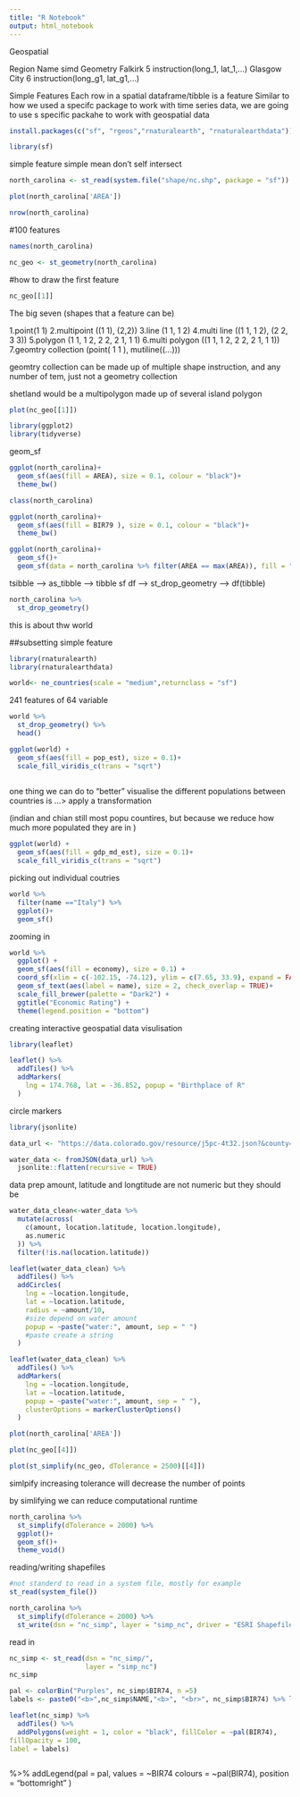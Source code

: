 ```yaml
---
title: "R Notebook"
output: html_notebook
---
```

Geospatial

Region Name  simd  Geometry
Falkirk        5     instruction(long_1, lat_1,...)
Glasgow City   6     instruction(long_g1, lat_g1,...)

Simple Features
Each row in a spatial dataframe/tibble is a feature
Similar to how we used a specifc package to work with time series data,
we are going to use s specific packahe to work with geospatial data


```r
install.packages(c("sf", "rgeos","rnaturalearth", "rnaturalearthdata"))
```
```r
library(sf)

```

simple feature 
simple mean don't self intersect 

```r

north_carolina <- st_read(system.file("shape/nc.shp", package = "sf"))

plot(north_carolina['AREA'])
```
```r
nrow(north_carolina)
```
#100 features 

```r
names(north_carolina)
```
```r
nc_geo <- st_geometry(north_carolina)
```
#how to draw the first feature 
```r
nc_geo[[1]]
```

The big seven (shapes that a feature can be)

1.point(1 1)
2.multipoint ((1 1), (2,2))
3.line (1 1, 1 2)
4.multi line ((1 1, 1 2), (2 2, 3 3))
5.polygon (1 1, 1 2, 2 2, 2 1, 1 1)
6.multi polygon ((1 1, 1 2, 2 2, 2 1, 1 1))
7.geomtry collection (point( 1 1 ), mutiline((...)))

geomtry collection can be made up of multiple shape instruction, 
and any number of tem, just not a geometry collection

shetland would be a multipolygon made up of several island polygon 

```r
plot(nc_geo[[1]])
```
```r
library(ggplot2)
library(tidyverse)
```
geom_sf

```r
ggplot(north_carolina)+
  geom_sf(aes(fill = AREA), size = 0.1, colour = "black")+
  theme_bw()
```
```r
class(north_carolina)
```

```r
ggplot(north_carolina)+
  geom_sf(aes(fill = BIR79 ), size = 0.1, colour = "black")+
  theme_bw()

```
```r
ggplot(north_carolina)+
  geom_sf()+
  geom_sf(data = north_carolina %>% filter(AREA == max(AREA)), fill = "red")
```

tsibble --> as_tibble --> tibble
sf df --> st_drop_geometry --> df(tibble)

```r
north_carolina %>% 
  st_drop_geometry()
```
this is about thw world

##subsetting simple feature 

```r
library(rnaturalearth)
library(rnaturalearthdata)
```

```r
world<- ne_countries(scale = "medium",returnclass = "sf")
```
241 features of 64 variable 

```r
world %>% 
  st_drop_geometry() %>% 
  head()
```
```r
ggplot(world) +
  geom_sf(aes(fill = pop_est), size = 0.1)+
  scale_fill_viridis_c(trans = "sqrt")
  
```
one thing we can do to "better" visualise the different populations 
between countries is  ...> apply a transformation 

(indian and chian still most popu countires, but because we reduce how much more populated they are in )

```r
ggplot(world) +
  geom_sf(aes(fill = gdp_md_est), size = 0.1)+
  scale_fill_viridis_c(trans = "sqrt")
```
picking out individual coutries 

```r
world %>% 
  filter(name =="Italy") %>% 
  ggplot()+
  geom_sf()
```
zooming in 

```r
world %>% 
  ggplot() + 
  geom_sf(aes(fill = economy), size = 0.1) +
  coord_sf(xlim = c(-102.15, -74.12), ylim = c(7.65, 33.9), expand = FALSE)+
  geom_sf_text(aes(label = name), size = 2, check_overlap = TRUE)+
  scale_fill_brewer(palette = "Dark2") +
  ggtitle("Economic Rating") +
  theme(legend.position = "bottom")
```
creating interactive geospatial data visulisation 
```r
library(leaflet)
```

```r

leaflet() %>% 
  addTiles() %>% 
  addMarkers(
    lng = 174.768, lat = -36.852, popup = "Birthplace of R"
  )
```

circle markers
```r
library(jsonlite)

data_url <- "https://data.colorado.gov/resource/j5pc-4t32.json?&county=BOULDER"

water_data <- fromJSON(data_url) %>% 
  jsonlite::flatten(recursive = TRUE)
```
data prep 
amount, latitude and longtitude are not numeric but they should be

```r
water_data_clean<-water_data %>% 
  mutate(across(
    c(amount, location.latitude, location.longitude),
    as.numeric
  )) %>% 
  filter(!is.na(location.latitude))
```
```r
leaflet(water_data_clean) %>% 
  addTiles() %>% 
  addCircles(
    lng = ~location.longitude,
    lat = ~location.latitude,
    radius = ~amount/10,
    #size depend on water amount 
    popup = ~paste("water:", amount, sep = " ")
    #paste create a string 
  )
```

```r
leaflet(water_data_clean) %>% 
  addTiles() %>% 
  addMarkers(
    lng = ~location.longitude,
    lat = ~location.latitude,
    popup = ~paste("water:", amount, sep = " "),
    clusterOptions = markerClusterOptions()
  )
```
```r
plot(north_carolina['AREA'])
```
```r
plot(nc_geo[[4]])
```
```r
plot(st_simplify(nc_geo, dTolerance = 2500)[[4]])
```
simlpify increasing tolerance will decrease the number of points 

by simlifying we can reduce computational runtime 

```r
north_carolina %>% 
  st_simplify(dTolerance = 2000) %>% 
  ggplot()+
  geom_sf()+
  theme_void()
```

reading/writing shapefiles 

```r
#not standerd to read in a system file, mostly for example
st_read(system_file())
```

```r
north_carolina %>% 
  st_simplify(dTolerance = 2000) %>% 
  st_write(dsn = "nc_simp", layer = "simp_nc", driver = "ESRI Shapefile")
```
read in 
```r
nc_simp <- st_read(dsn = "nc_simp/",
                   layer = "simp_nc")
nc_simp
```

```r
pal <- colorBin("Purples", nc_simp$BIR74, n =5)
labels <- paste0("<b>",nc_simp$NAME,"<b>", "<br>", nc_simp$BIR74) %>% lapply(hymltools::HTML)

leaflet(nc_simp) %>% 
  addTiles() %>% 
  addPolygons(weight = 1, color = "black", fillColor = ~pal(BIR74),
fillOpacity = 100,
label = labels)
```
```r

```


%>% addLegend(pal = pal,
values = ~BIR74
colours  = ~pal(BIR74),
position = "bottomright"
)








